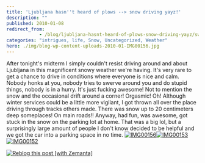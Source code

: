 ```yaml
---
title: 'Ljubljana hasn''t heard of plows --> snow driving yayz!'
description: ""
published: 2010-01-08
redirect_from: 
            - /blog/ljubljana-hasnt-heard-of-plows-snow-driving-yayz/swizec/1069
categories: "intrigues, life, Snow, Uncategorized, Weather"
hero: ./img/blog-wp-content-uploads-2010-01-IMG00156.jpg
---
```


After tonight's midterm I simply couldn't resist driving around and about Ljubljana in this magnificent snowy weather we're having. It's very rare to get a chance to drive in conditions where everyone is nice and calm. Nobody honks at you, nobody tries to swerve around you and do stupid things, nobody is in a hurry. It's just fucking awesome! Not to mention the snow and the occasional drift around a corner! Orgasmic! Oh! Although winter services could be a little more vigilant, I got thrown all over the place driving through tracks others made. There was snow up to 20 centimeters deep someplaces! On main roads!! Anyway, had fun, was awesome, got stuck in the snow on the parking lot at home. That was a big lol, but a surprisingly large amount of people I don't know decided to be helpful and we got the car into a parking space in no time. [![IMG00156](./img/IMG001569e3566.jpeg "IMG00156")](./img/blog-wp-content-uploads-2010-01-IMG00156.jpg)[![IMG00153](./img/IMG00153dffj1b.jpeg "IMG00153")](./img/blog-wp-content-uploads-2010-01-IMG00153.jpg)[![IMG00152](./img/IMG00152cd9j7g.jpeg "IMG00152")](./img/blog-wp-content-uploads-2010-01-IMG00152.jpg)

[![Reblog this post \[with Zemanta\]](http://img.zemanta.com/reblog_e.png?x-id=87c0cdc9-629f-4974-91db-5b1a8a7e985f)](http://reblog.zemanta.com/zemified/87c0cdc9-629f-4974-91db-5b1a8a7e985f/ "Reblog this post \[with Zemanta]")
